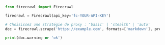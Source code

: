 ```python Python
from firecrawl import Firecrawl

firecrawl = Firecrawl(api_key='fc-YOUR-API-KEY')

# Choisissez une stratégie de proxy : 'basic' | 'stealth' | 'auto'
doc = firecrawl.scrape('https://example.com', formats=['markdown'], proxy='auto')

print(doc.warning or 'ok')
```
